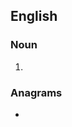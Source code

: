 ==English==

===Noun===
{{head|en|noun plural form}}

# {{plural of|tassie|lang=en}}

===Anagrams===
* {{anagrams|en|a=aeissst|assiest|siestas}}
